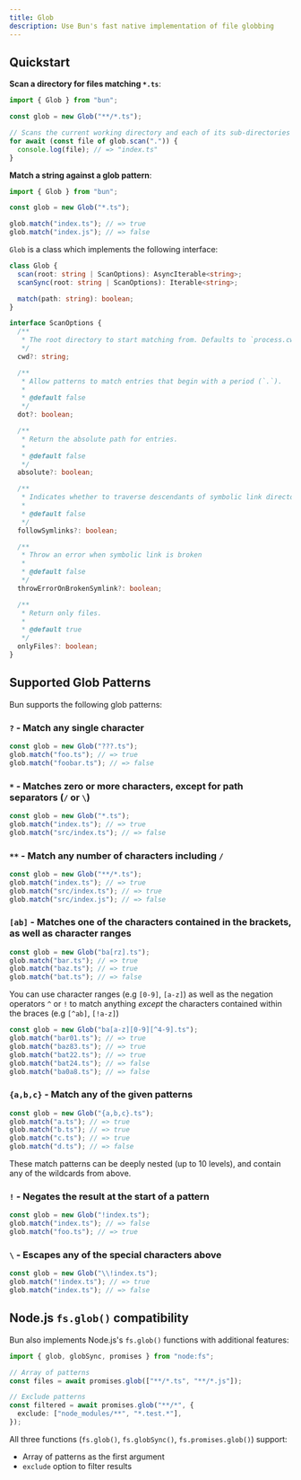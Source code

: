 ---
title: Glob
description: Use Bun's fast native implementation of file globbing
---

## Quickstart

**Scan a directory for files matching `*.ts`**:

```ts
import { Glob } from "bun";

const glob = new Glob("**/*.ts");

// Scans the current working directory and each of its sub-directories recursively
for await (const file of glob.scan(".")) {
  console.log(file); // => "index.ts"
}
```

**Match a string against a glob pattern**:

```ts
import { Glob } from "bun";

const glob = new Glob("*.ts");

glob.match("index.ts"); // => true
glob.match("index.js"); // => false
```

`Glob` is a class which implements the following interface:

```ts
class Glob {
  scan(root: string | ScanOptions): AsyncIterable<string>;
  scanSync(root: string | ScanOptions): Iterable<string>;

  match(path: string): boolean;
}

interface ScanOptions {
  /**
   * The root directory to start matching from. Defaults to `process.cwd()`
   */
  cwd?: string;

  /**
   * Allow patterns to match entries that begin with a period (`.`).
   *
   * @default false
   */
  dot?: boolean;

  /**
   * Return the absolute path for entries.
   *
   * @default false
   */
  absolute?: boolean;

  /**
   * Indicates whether to traverse descendants of symbolic link directories.
   *
   * @default false
   */
  followSymlinks?: boolean;

  /**
   * Throw an error when symbolic link is broken
   *
   * @default false
   */
  throwErrorOnBrokenSymlink?: boolean;

  /**
   * Return only files.
   *
   * @default true
   */
  onlyFiles?: boolean;
}
```

## Supported Glob Patterns

Bun supports the following glob patterns:

### `?` - Match any single character

```ts
const glob = new Glob("???.ts");
glob.match("foo.ts"); // => true
glob.match("foobar.ts"); // => false
```

### `*` - Matches zero or more characters, except for path separators (`/` or `\`)

```ts
const glob = new Glob("*.ts");
glob.match("index.ts"); // => true
glob.match("src/index.ts"); // => false
```

### `**` - Match any number of characters including `/`

```ts
const glob = new Glob("**/*.ts");
glob.match("index.ts"); // => true
glob.match("src/index.ts"); // => true
glob.match("src/index.js"); // => false
```

### `[ab]` - Matches one of the characters contained in the brackets, as well as character ranges

```ts
const glob = new Glob("ba[rz].ts");
glob.match("bar.ts"); // => true
glob.match("baz.ts"); // => true
glob.match("bat.ts"); // => false
```

You can use character ranges (e.g `[0-9]`, `[a-z]`) as well as the negation operators `^` or `!` to match anything _except_ the characters contained within the braces (e.g `[^ab]`, `[!a-z]`)

```ts
const glob = new Glob("ba[a-z][0-9][^4-9].ts");
glob.match("bar01.ts"); // => true
glob.match("baz83.ts"); // => true
glob.match("bat22.ts"); // => true
glob.match("bat24.ts"); // => false
glob.match("ba0a8.ts"); // => false
```

### `{a,b,c}` - Match any of the given patterns

```ts
const glob = new Glob("{a,b,c}.ts");
glob.match("a.ts"); // => true
glob.match("b.ts"); // => true
glob.match("c.ts"); // => true
glob.match("d.ts"); // => false
```

These match patterns can be deeply nested (up to 10 levels), and contain any of the wildcards from above.

### `!` - Negates the result at the start of a pattern

```ts
const glob = new Glob("!index.ts");
glob.match("index.ts"); // => false
glob.match("foo.ts"); // => true
```

### `\` - Escapes any of the special characters above

```ts
const glob = new Glob("\\!index.ts");
glob.match("!index.ts"); // => true
glob.match("index.ts"); // => false
```

## Node.js `fs.glob()` compatibility

Bun also implements Node.js's `fs.glob()` functions with additional features:

```ts
import { glob, globSync, promises } from "node:fs";

// Array of patterns
const files = await promises.glob(["**/*.ts", "**/*.js"]);

// Exclude patterns
const filtered = await promises.glob("**/*", {
  exclude: ["node_modules/**", "*.test.*"],
});
```

All three functions (`fs.glob()`, `fs.globSync()`, `fs.promises.glob()`) support:

- Array of patterns as the first argument
- `exclude` option to filter results

